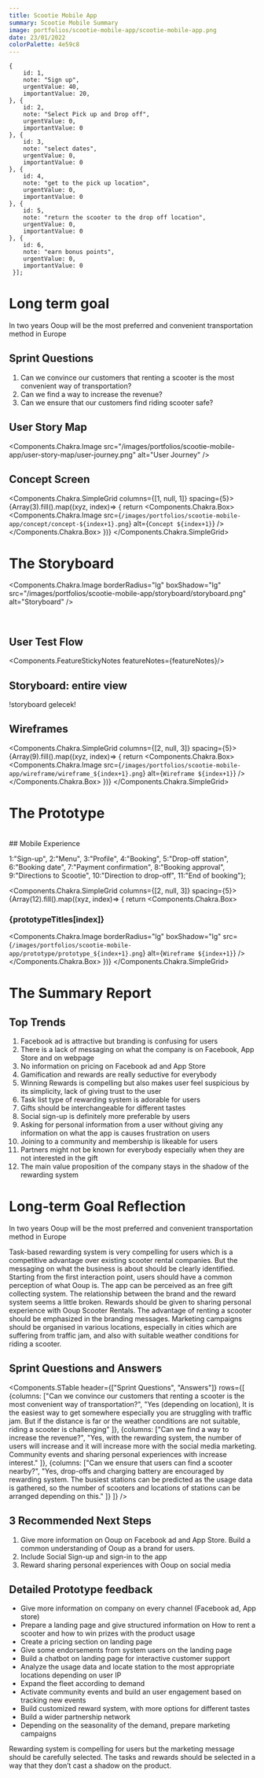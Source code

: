 ```yaml
---
title: Scootie Mobile App
summary: Scootie Mobile Summary
image: portfolios/scootie-mobile-app/scootie-mobile-app.png
date: 23/01/2022
colorPalette: 4e59c8
---
```


    {
        id: 1,
        note: "Sign up",
        urgentValue: 40,
        importantValue: 20,
    }, {
        id: 2,
        note: "Select Pick up and Drop off",
        urgentValue: 0,
        importantValue: 0
    }, {
        id: 3,
        note: "select dates",
        urgentValue: 0,
        importantValue: 0
    }, {
        id: 4,
        note: "get to the pick up location",
        urgentValue: 0,
        importantValue: 0
    }, {
        id: 5,
        note: "return the scooter to the drop off location",
        urgentValue: 0,
        importantValue: 0
    }, {
        id: 6,
        note: "earn bonus points",
        urgentValue: 0,
        importantValue: 0
     }];

# Long term goal
In two years Ooup will be the 
most preferred and convenient 
transportation method in Europe 

## Sprint Questions
1. Can we convince our customers that renting a scooter is the most convenient way of transportation?
2. Can we find a way to increase the revenue?
3. Can we ensure that our customers find riding scooter safe? 

## User Story Map
<Components.Chakra.Image 
        src="/images/portfolios/scootie-mobile-app/user-story-map/user-journey.png" 
        alt="User Journey" />

## Concept Screen

<Components.Chakra.SimpleGrid columns={[1, null, 1]} spacing={5}>
{Array(3).fill().map((xyz, index)=> {
  return <Components.Chakra.Box>
    <Components.Chakra.Image 
        src={`/images/portfolios/scootie-mobile-app/concept/concept-${index+1}.png`} 
        alt={`Concept ${index+1}`} />
  </Components.Chakra.Box>
})}
</Components.Chakra.SimpleGrid>

# The Storyboard
   
<Components.Chakra.Image 
        borderRadius="lg"
        boxShadow="lg"
        src="/images/portfolios/scootie-mobile-app/storyboard/storyboard.png"
        alt="Storyboard" />

<br/>

## User Test Flow
<Components.FeatureStickyNotes featureNotes={featureNotes}/>

## Storyboard: entire view
!storyboard gelecek!

## Wireframes

<Components.Chakra.SimpleGrid columns={[2, null, 3]} spacing={5}>
{Array(9).fill().map((xyz, index)=> {
  return <Components.Chakra.Box>
    <Components.Chakra.Image 
        src={`/images/portfolios/scootie-mobile-app/wireframe/wireframe_${index+1}.png`} 
        alt={`Wireframe ${index+1}`} />
  </Components.Chakra.Box>
})}
</Components.Chakra.SimpleGrid>


# The Prototype

<br/>
## Mobile Experience

1:"Sign-up",
2:"Menu",
3:"Profile",
4:"Booking",
5:"Drop-off station",
6:"Booking date",
7:"Payment confirmation",
8:"Booking approval",
9:"Directions to Scootie",
10:"Direction to drop-off",
11:"End of booking"};

<Components.Chakra.SimpleGrid columns={[2, null, 3]} spacing={5}>
{Array(12).fill().map((xyz, index)=> {
  return <Components.Chakra.Box>
    <h3>{prototypeTitles[index]}</h3>
    <Components.Chakra.Image 
        borderRadius="lg"
        boxShadow="lg"
        src={`/images/portfolios/scootie-mobile-app/prototype/prototype_${index+1}.png`} 
        alt={`Wireframe ${index+1}`} />
  </Components.Chakra.Box>
})}
</Components.Chakra.SimpleGrid>


# The Summary Report

## Top Trends

1. Facebook ad is attractive but branding is confusing for users
2. There is a lack of messaging on what the company is on Facebook, 
App Store and on webpage
3. No information on pricing on Facebook ad and App Store
4. Gamification and rewards are really seductive for everybody
5. Winning Rewards is compelling but also makes user feel 
suspicious by its simplicity, lack of giving trust to the user
6. Task list type of rewarding system is adorable for users
7. Gifts should be interchangeable for different tastes
8. Social sign-up is definitely more preferable by users
9. Asking for personal information from a user without giving any 
information on what the app is causes frustration on users
10. Joining to a community and membership is likeable for users
11. Partners might not be known for everybody especially when they
 are not interested in the gift
12. The main value proposition of the company stays in the shadow 
of the rewarding system


# Long-term Goal Reflection

In two years Ooup will be the most preferred and convenient 
transportation method in Europe 

Task-based rewarding system is very compelling for users which 
is a competitive advantage over existing scooter rental companies.
 But the messaging on what the business is about should be clearly 
 identified. Starting from the first interaction point, users should 
 have a common perception of what Ooup is. The app can be perceived 
 as an free gift collecting system. The relationship between the brand 
 and the reward system seems a little broken. Rewards should be given 
 to sharing personal experience with Ooup Scooter Rentals. The advantage 
 of renting a scooter should be emphasized in the branding messages. 
 Marketing campaigns should be organised in various locations, 
 especially in cities which are suffering from traffic jam, and 
 also with suitable weather conditions for riding a scooter.

## Sprint Questions and Answers


<Components.STable
    header={["Sprint Questions", "Answers"]}
    rows={[
        {columns: ["Can we convince our customers that renting a scooter is the most convenient way of transportation?", 
        "Yes (depending on location), It is the easiest way to get somewhere especially you are struggling with traffic jam. But if the distance is far or the weather conditions are not suitable, riding a scooter is challenging"
        ]},
        {columns: ["Can we find a way to increase the revenue?", 
        "Yes, with the rewarding system, the number of users will increase and it will increase more with the social media marketing. Community events and sharing personal experiences with increase interest." 
        ]},
        {columns: ["Can we ensure that users can find a scooter nearby?",
        "Yes, drop-offs and charging battery are encouraged by rewarding system. The busiest stations can be predicted as the usage data is gathered, so the number of scooters and locations of stations can be arranged depending on this."
        ]}
    ]} />

## 3 Recommended Next Steps

1. Give more information on Ooup on Facebook ad and App Store. Build a common understanding of Ooup as a brand for users.
2. Include Social Sign-up and sign-in to the app
3. Reward sharing personal experiences with Ooup on social media

## Detailed Prototype feedback

- Give more information on company on every channel (Facebook ad, App store)
- Prepare a landing page and give structured information on How to rent a scooter and how to win prizes with the product usage
- Create a pricing section on landing page
- Give some endorsements from system users on the landing page
- Build a chatbot on landing page for interactive customer support
- Analyze the usage data and locate station to the most appropriate locations depending on user IP
- Expand the fleet according to demand
- Activate community events and build an user engagement based on tracking new events
- Build customized reward system, with more options for different tastes
- Build a wider partnership network
- Depending on the seasonality of the demand, prepare marketing campaigns

Rewarding system is compelling for users 
but the marketing message should be carefully selected. 
The tasks and rewards should be selected in a way that they don’t 
cast a shadow on the product.

